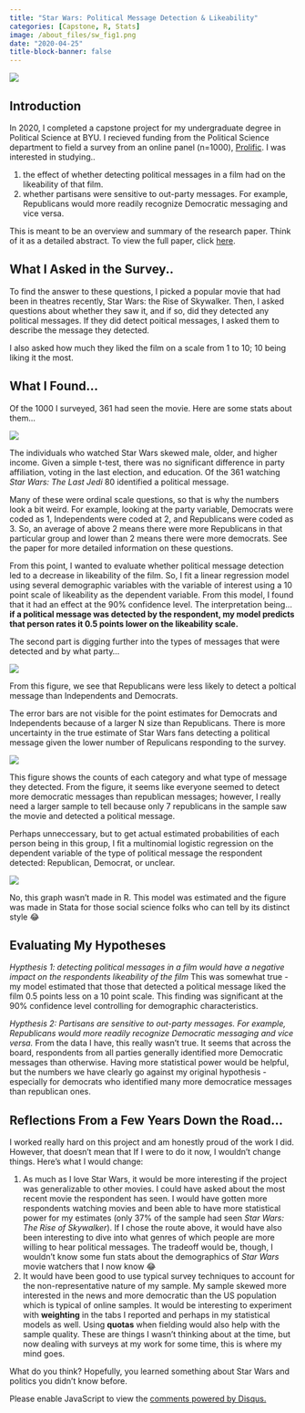 ```yaml
---
title: "Star Wars: Political Message Detection & Likeability"
categories: [Capstone, R, Stats]
image: /about_files/sw_fig1.png
date: "2020-04-25"
title-block-banner: false
---
```


![](https://external-content.duckduckgo.com/iu/?u=https%3A%2F%2Fwww.denofgeek.com%2Fwp-content%2Fuploads%2F2020%2F03%2Fstar-wars-the-rise-of-skywalker-novelization-review.jpg%3Ffit%3D1679%252C1112&f=1&nofb=1&ipt=0747b3268c49b6162e3d9803e09d2f6246759edc754714653f109d51e570061b&ipo=images){fig-align="center"}

## Introduction

In 2020, I completed a capstone project for my undergraduate degree in Political Science at BYU. I recieved funding from the Political Science department to field a survey from an online panel (n=1000), [Prolific](https://www.prolific.co/). I was interested in studying..

1. the effect of whether detecting political messages in a film had on the likeability of that film.
2. whether partisans were sensitive to out-party messages. For example, Republicans would more readily recognize Democratic messaging and vice versa.

:::{.callout-tip}
This is meant to be an overview and summary of the research paper. Think of it as a detailed abstract. To view the full paper, click [here](/projects/star_wars_capstone/Capstone%20Project.pdf).
:::

## What I Asked in the Survey..

To find the answer to these questions, I picked a popular movie that had been in theatres recently, Star Wars: the Rise of Skywalker. Then, I asked questions about whether they saw it, and if so, did they detected any political messages. If they did detect poitical messages, I asked them to describe the message they detected.

I also asked how much they liked the film on a scale from 1 to 10; 10 being liking it the most.

## What I Found...

Of the 1000 I surveyed, 361 had seen the movie. Here are some stats about them...

![](/about_files/sw_fig2.png)

The individuals who watched Star Wars skewed male, older, and higher income. Given a simple t-test, there was no significant difference in party affiliation, voting in the last election, and education. Of the 361 watching *Star Wars: The Last Jedi*
80 identified a political message.

:::{.callout-tip}
Many of these were ordinal scale questions, so that is why the numbers look a bit weird. For example, looking at the party variable, Democrats were coded as 1, Independents were coded at 2, and Republicans were coded as 3. So, an average of above 2 means there were more Republicans in that particular group and lower than 2 means there were more democrats. See the paper for more detailed information on these questions.
:::

From this point, I wanted to evaluate whether political message detection led to a decrease in likeability of the film. So, I fit a linear regression model using several demographic variables with the variable of interest using a 10 point scale of likeability as the dependent variable. From this model, I found that it had an effect at the 90% confidence level. The interpretation being... **if a political message was detected by the respondent, my model predicts that person rates it 0.5 points lower on the likeability scale.**

The second part is digging further into the types of messages that were detected and by what party... 

![](/about_files/sw_fig1.png)

From this figure, we see that Republicans were less likely to detect a poltical message than Independents and Democrats.

:::{.callout-tip}
The error bars are not visible for the point estimates for Democrats and Independents because of a larger N size than Republicans. There is more uncertainty in the true estimate of Star Wars fans detecting a political message given the lower number of Repulicans responding to the survey.
:::

![](/about_files/sw_fig4.png)

This figure shows the counts of each category and what type of message they detected. From the figure, it seems like everyone seemed to detect more democratic messages than republican messages; however, I really need a larger sample to tell because only 7 republicans in the sample saw the movie and detected a political message.

Perhaps unneccessary, but to get actual estimated probabilities of each person being in this group, I fit a multinomial logistic regression on the dependent variable of the type of political message the respondent detected: Republican, Democrat, or unclear.

![](/about_files/sw_fig5.png)

:::{.callout-note}
No, this graph wasn't made in R. This model was estimated and the figure was made in Stata for those social science folks who can tell by its distinct style 😂
:::

## Evaluating My Hypotheses

*Hypthesis 1: detecting political messages in a film would have a negative impact on the respondents likeability of the film* This was somewhat true - my model estimated that those that detected a political message liked the film 0.5 points less on a 10 point scale. This finding was significant at the 90% confidence level controlling for demographic characteristics.

*Hypthesis 2: Partisans are sensitive to out-party messages. For example, Republicans would more readily recognize Democratic messaging and vice versa.* From the data I have, this really wasn't true. It seems that across the board, respondents from all parties generally identified more Democratic messages than otherwise. Having more statistical power would be helpful, but the numbers we have clearly go against my original hypothesis - especially for democrats who identified many more democratice messages than republican ones.

## Reflections From a Few Years Down the Road...

I worked really hard on this project and am honestly proud of the work I did. However, that doesn't mean that If I were to do it now, I wouldn't change things. Here's what I would change:

1. As much as I love Star Wars, it would be more interesting if the project was generalizable to other movies. I could have asked about the most recent movie the respondent has seen. I would have gotten more respondents watching movies and been able to have more statistical power for my estimates (only 37% of the sample had seen *Star Wars: The Rise of Skywalker*). If I chose the route above, it would have also been interesting to dive into what genres of which people are more willing to hear political messages. The tradeoff would be, though, I wouldn't know some fun stats about the demographics of *Star Wars* movie watchers that I now know 😂
2. It would have been good to use typical survey techniques to account for the non-representative nature of my sample. My sample skewed more interested in the news and more democratic than the US population which is typical of online samples. It would be interesting to experiment with **weighting** in the tabs I reported and perhaps in my statistical models as well. Using **quotas** when fielding would also help with the sample quality. These are things I wasn't thinking about at the time, but now dealing with surveys at my work for some time, this is where my mind goes.

What do you think? Hopefully, you learned something about Star Wars and politics you didn't know before.

<div id="disqus_thread"></div>
<script>
    /**
    *  RECOMMENDED CONFIGURATION VARIABLES: EDIT AND UNCOMMENT THE SECTION BELOW TO INSERT DYNAMIC VALUES FROM YOUR PLATFORM OR CMS.
    *  LEARN WHY DEFINING THESE VARIABLES IS IMPORTANT: https://disqus.com/admin/universalcode/#configuration-variables    */
    var disqus_config = function () {
    this.page.url = 'https://alexbass.me/projects/star_wars_capstone/';  // Replace PAGE_URL with your page's canonical URL variable
    this.page.identifier = 'star_wars_capstone'; // Replace PAGE_IDENTIFIER with your page's unique identifier variable
    };
    (function() { // DON'T EDIT BELOW THIS LINE
    var d = document, s = d.createElement('script');
    s.src = 'https://alexbassc.disqus.com/embed.js';
    s.setAttribute('data-timestamp', +new Date());
    (d.head || d.body).appendChild(s);
    })();
</script>
<noscript>Please enable JavaScript to view the <a href="https://disqus.com/?ref_noscript">comments powered by Disqus.</a></noscript>

<script id="dsq-count-scr" src="//alexbassc.disqus.com/count.js" async></script>